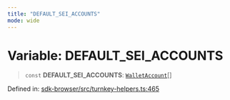 ```yaml
---
title: "DEFAULT_SEI_ACCOUNTS"
mode: wide
---
```

  
# Variable: DEFAULT\_SEI\_ACCOUNTS

> `const` **DEFAULT\_SEI\_ACCOUNTS**: [`WalletAccount`](../WalletAccount/readme)[]

Defined in: [sdk-browser/src/turnkey-helpers.ts:465](https://github.com/tkhq/sdk/blob/d88b5e1f9a6cca8e54e61f8a127aa90fcebeaa2e/packages/sdk-browser/src/turnkey-helpers.ts#L465)
